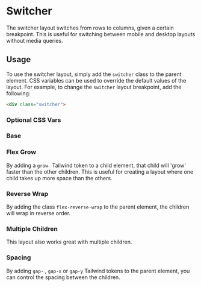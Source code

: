

<Meta of={SwitcherStories} />

# Switcher

The switcher layout switches from rows to columns, given a certain breakpoint. This is useful for switching between mobile and desktop layouts without media queries.


## Usage 

To use the switcher layout, simply add the `switcher` class to the parent element. CSS variables can be used to override the default values of the layout. For example, to change the `switcher` layout breakpoint, add the following:

```html
<div class="switcher">
```

### Optional CSS Vars

<Controls />


### Base 

<Canvas of={SwitcherStories.Base}>
    <Story />
</Canvas>


### Flex Grow

By adding a `grow-` Tailwind token to a child element, that child will 'grow' faster than the other children. This is useful for creating a layout where one child takes up more space than the others.

<Canvas of={SwitcherStories.Grow}>
    <Story />
</Canvas>

### Reverse Wrap 

By adding the class `flex-reverse-wrap` to the parent element, the children will wrap in reverse order.

<Canvas of={SwitcherStories.ReverseWrap}>
    <Story />
</Canvas>

### Multiple Children

This layout also works great with multiple children.

<Canvas of={SwitcherStories.Multiple}>
    <Story />
</Canvas>

### Spacing

By adding `gap-` , `gap-x` or `gap-y` Tailwind tokens to the parent element, you can control the spacing between the children.

<Canvas of={SwitcherStories.Gap}>
    <Story />
</Canvas>